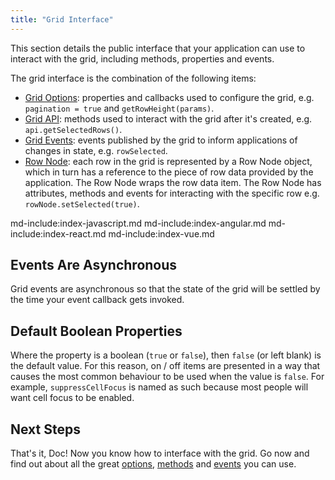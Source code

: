 ```yaml
---
title: "Grid Interface" 
---
```


This section details the public interface that your application can use to interact with the grid, including methods, properties and events.
 
The grid interface is the combination of the following items:
 
- [Grid Options](/grid-options/): properties and callbacks used to configure the grid, e.g. `pagination = true` and `getRowHeight(params)`.
- [Grid API](/grid-api/): methods used to interact with the grid after it's created, e.g. `api.getSelectedRows()`.
- [Grid Events](/grid-events/): events published by the grid to inform applications of changes in state, e.g. `rowSelected`.
- [Row Node](/row-object/): each row in the grid is represented by a Row Node object, which in turn has a reference to the piece of row data provided by the application. The Row Node wraps the row data item. The Row Node has attributes, methods and events for interacting with the specific row e.g. `rowNode.setSelected(true)`.
    
md-include:index-javascript.md
md-include:index-angular.md
md-include:index-react.md
md-include:index-vue.md

## Events Are Asynchronous
 
Grid events are asynchronous so that the state of the grid will be settled by the time your event callback gets invoked.

## Default Boolean Properties

Where the property is a boolean (`true` or `false`), then `false` (or left blank) is the default value. For this reason, on / off items are presented in a way that causes the most common behaviour to be used when the value is `false`. For example, `suppressCellFocus` is named as such because most people will want cell focus to be enabled.

## Next Steps

That's it, Doc! Now you know how to interface with the grid. Go now and find out about all the great [options](/grid-options/), [methods](/grid-api/) and [events](/grid-events/) you can use.
